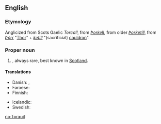 ==English==

===Etymology===
Anglicized from Scots Gaelic ''Torcall'', from {{etyl|non}} ''[[Þorkell]]'', from older ''[[Þorketill]]'', from ''[[Þórr]]'' "[[Thor]]" + ''[[ketill]]'' "(sacrificial) [[cauldron]]".

===Proper noun===
{{en-proper noun}}

# {{British}} {{given name|male|from=Scottish Gaelic}}, always rare, best known in [[Scotland]].

====Translations====
{{trans-top|Male given name from Old Norse}}
* Danish: {{t-|da|Thorkild}}, {{t-|da|Toke}}
* Faroese: {{t-|fo|Torkil|m}}
* Finnish: {{t+|fi|Tuukka}}
{{trans-mid}}
* Icelandic: {{t+|is|Þorkell}}
* Swedish: {{t+|sv|Torkel}}
{{trans-bottom}}

[[no:Torquil]]